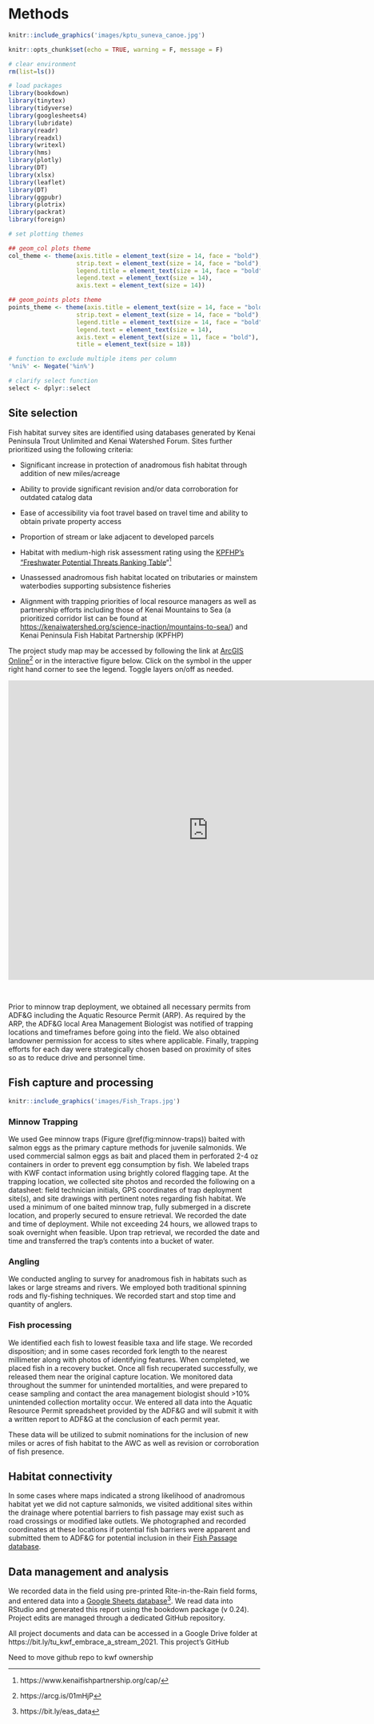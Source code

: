# Methods

```r

knitr::include_graphics('images/kptu_suneva_canoe.jpg')

```

```r
knitr::opts_chunk$set(echo = TRUE, warning = F, message = F)

# clear environment
rm(list=ls())

# load packages
library(bookdown)
library(tinytex)
library(tidyverse)
library(googlesheets4)
library(lubridate)
library(readr)
library(readxl)
library(writexl)
library(hms)
library(plotly)
library(DT)
library(xlsx)
library(leaflet)
library(DT)
library(ggpubr)
library(plotrix)
library(packrat)
library(foreign)

# set plotting themes

## geom_col plots theme
col_theme <- theme(axis.title = element_text(size = 14, face = "bold"),
                   strip.text = element_text(size = 14, face = "bold"),
                   legend.title = element_text(size = 14, face = "bold"),
                   legend.text = element_text(size = 14),
                   axis.text = element_text(size = 14))

## geom_points plots theme
points_theme <- theme(axis.title = element_text(size = 14, face = "bold"),
                   strip.text = element_text(size = 14, face = "bold"),
                   legend.title = element_text(size = 14, face = "bold"),
                   legend.text = element_text(size = 14),
                   axis.text = element_text(size = 11, face = "bold"),
                   title = element_text(size = 18))

# function to exclude multiple items per column
'%ni%' <- Negate('%in%')

# clarify select function
select <- dplyr::select
```

## Site selection

Fish habitat survey sites are identified using databases generated by Kenai Peninsula Trout Unlimited and Kenai Watershed Forum. Sites further prioritized using the following criteria:

-   Significant increase in protection of anadromous fish habitat through addition of new miles/acreage

-   Ability to provide significant revision and/or data corroboration for outdated catalog data

-   Ease of accessibility via foot travel based on travel time and ability to obtain private property access

-   Proportion of stream or lake adjacent to developed parcels

-   Habitat with medium-high risk assessment rating using the [KPFHP's "Freshwater Potential Threats Ranking Table](https://www.kenaifishpartnership.org/wp-content/uploads/2013/06/DRAFT-Freshwater-CAP_2014_solicitation.pdf)"^[https://www.kenaifishpartnership.org/cap/]

-   Unassessed anadromous fish habitat located on tributaries or mainstem waterbodies supporting subsistence fisheries

-   Alignment with trapping priorities of local resource managers as well as partnership efforts including those of Kenai Mountains to Sea (a prioritized corridor list can be found at <https://kenaiwatershed.org/science-inaction/mountains-to-sea/>) and Kenai Peninsula Fish Habitat Partnership (KPFHP)

The project study map may be accessed by following the link at [ArcGIS Online](https://kwf.maps.arcgis.com/apps/webappviewer/index.html?id=ef6e57e2b94c424780b71decf08d50da&extent=-16891358.3246%2C8496162.7219%2C-16658378.2624%2C8619532.0855%2C102100)^[https://arcg.is/01mHjP] or in the interactive figure below. Click on the symbol in the upper right hand corner to see the legend. Toggle layers on/off as needed.

<iframe width="800" height="600" frameborder="0" scrolling="no" allowfullscreen src="https://arcg.is/0WOTSC"></iframe>

</iframe>

<br>

Prior to minnow trap deployment, we obtained all necessary permits from ADF&G including the Aquatic Resource Permit (ARP). As required by the ARP, the ADF&G local Area Management Biologist was notified of trapping locations and timeframes before going into the field. We also obtained landowner permission for access to sites where applicable. Finally, trapping efforts for each day were strategically chosen based on proximity of sites so as to reduce drive and personnel time.

## Fish capture and processing

```r

knitr::include_graphics('images/Fish_Traps.jpg')

```

### Minnow Trapping

We used Gee minnow traps (Figure \@ref(fig:minnow-traps)) baited with salmon eggs as the primary capture methods for juvenile salmonids. We used commercial salmon eggs as bait and placed them in perforated 2-4 oz containers in order to prevent egg consumption by fish. We labeled traps with KWF contact information using brightly colored flagging tape. At the trapping location, we collected site photos and recorded the following on a datasheet: field technician initials, GPS coordinates of trap deployment site(s), and site drawings with pertinent notes regarding fish habitat. We used a minimum of one baited minnow trap, fully submerged in a discrete location, and properly secured to ensure retrieval. We recorded the date and time of deployment. While not exceeding 24 hours, we allowed traps to soak overnight when feasible. Upon trap retrieval, we recorded the date and time and transferred the trap's contents into a bucket of water.

### Angling

We conducted angling to survey for anadromous fish in habitats such as lakes or large streams and rivers. We employed both traditional spinning rods and fly-fishing techniques. We recorded start and stop time and quantity of anglers.

### Fish processing

We identified each fish to lowest feasible taxa and life stage. We recorded disposition; and in some cases recorded fork length to the nearest millimeter along with photos of identifying features. When completed, we placed fish in a recovery bucket. Once all fish recuperated successfully, we released them near the original capture location. We monitored data throughout the summer for unintended mortalities, and were prepared to cease sampling and contact the area management biologist should \>10% unintended collection mortality occur. We entered all data into the Aquatic Resource Permit spreadsheet provided by the ADF&G and will submit it with a written report to ADF&G at the conclusion of each permit year.

These data will be utilized to submit nominations for the inclusion of new miles or acres of fish habitat to the AWC as well as revision or corroboration of fish presence.

## Habitat connectivity

In some cases where maps indicated a strong likelihood of anadromous habitat yet we did not capture salmonids, we visited additional sites within the drainage where potential barriers to fish passage may exist such as road crossings or modified lake outlets. We photographed and recorded coordinates at these locations if potential fish barriers were apparent and submitted them to ADF&G for potential inclusion in their [Fish Passage database](https://www.adfg.alaska.gov/index.cfm?adfg=fishpassage.database).

## Data management and analysis

We recorded data in the field using pre-printed Rite-in-the-Rain field forms, and entered data into a [Google Sheets database](https://bit.ly/eas_data)^[https://bit.ly/eas_data]. We read data into RStudio and generated this report using the bookdown package (v 0.24). Project edits are managed through a dedicated GitHub repository.

All project documents and data can be accessed in a Google Drive folder at https://bit.ly/tu_kwf_embrace_a_stream_2021. This project's GitHub 

Need to move github repo to kwf ownership
